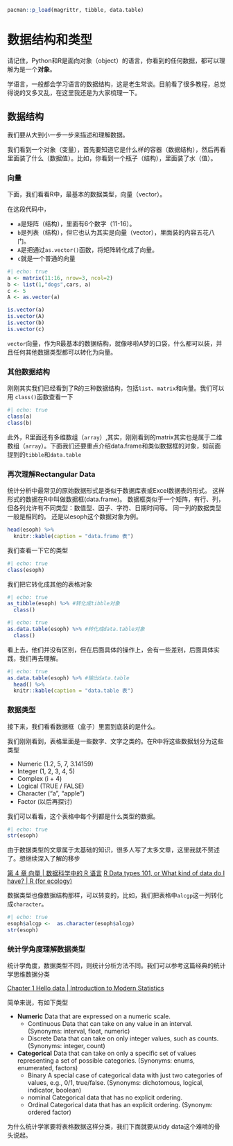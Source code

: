 ```r
pacman::p_load(magrittr, tibble, data.table)
```
# 数据结构和类型

请记住，Python和R是面向对象（object）的语言，你看到的任何数据，都可以理解为是一个**对象**。

学语言，一般都会学习语言的数据结构，这是老生常谈。目前看了很多教程，总觉得说的又多又乱，在这里我还是为大家梳理一下。

## 数据结构

:::{.callout-tip}
我们要从大到小一步一步来描述和理解数据。
:::

我们看到一个对象（变量），首先要知道它是什么样的容器（数据结构），然后再看里面装了什么（数据值）。比如，你看到一个瓶子（结构），里面装了水（值）。

### 向量

下面，我们看看R中，最基本的数据类型，向量（vector）。

在这段代码中，

  - `a`是矩阵（结构），里面有6个数字（11-16）。
  - `b`是列表（结构），但它也认为其实是向量（vector），里面装的内容五花八门。
  - `A`是把通过`as.vector()`函数，将矩阵转化成了向量。
  - `c`就是一个普通的向量


```r
#| echo: true
a <- matrix(11:16, nrow=3, ncol=2)
b <- list(1,"dogs",cars, a)
c <- 5
A <- as.vector(a)

is.vector(a)
is.vector(A)
is.vector(b)
is.vector(c)

```


:::{.callout-warning}
`vector`向量，作为R最基本的数据结构，就像哆啦A梦的口袋，什么都可以装，并且任何其他数据类型都可以转化为向量。
:::

### 其他数据结构

刚刚其实我们已经看到了R的三种数据结构，包括`list`、`matrix`和向量。我们可以用 `class()`函数查看一下

```r
#| echo: true
class(a)
class(b)
```
此外，R里面还有多维数组（`array`）,其实，刚刚看到的matrix其实也是属于二维数组（`array`）。下面我们还要重点介绍data.frame和类似数据框的对象，如前面提到的`tibble`和`data.table`

### 再次理解Rectangular Data

统计分析中最常见的原始数据形式是类似于数据库表或Excel数据表的形式。 这样形式的数据在R中叫做数据框(data.frame)。 数据框类似于一个矩阵，有行、列， 但各列允许有不同类型：数值型、因子、字符、日期时间等。 同一列的数据类型一般是相同的。 还是以esoph这个数据对象为例。

```r
head(esoph) %>% 
  knitr::kable(caption = "data.frame 表")

```
我们查看一下它的类型

```r
#| echo: true
class(esoph)
```

我们把它转化成其他的表格对象

```r
#| echo: true
as_tibble(esoph) %>% #转化成tibble对象
  class()
```

```r
#| echo: true
as.data.table(esoph) %>% #转化成data.table对象
  class()
```

看上去，他们并没有区别，但在后面具体的操作上，会有一些差别，后面具体实践，我们再去理解。

```r
#| echo: true
as.data.table(esoph) %>% #输出data.table
  head() %>% 
  knitr::kable(caption = "data.table 表")
```

### 数据类型

接下来，我们看看数据框（盒子）里面到底装的是什么。

我们刚刚看到，表格里面是一些数字、文字之类的。在R中将这些数据划分为这些类型

  - Numeric (1.2, 5, 7, 3.14159)
  - Integer (1, 2, 3, 4, 5)
  - Complex (i + 4)
  - Logical (TRUE / FALSE)
  - Character ("a", "apple")
  - Factor (以后再探讨)
  
我们可以看看，这个表格中每个列都是什么类型的数据。

```r
#| echo: true
str(esoph)
```
由于数据类型的文章属于太基础的知识，很多人写了太多文章，这里我就不赘述了。想继续深入了解的移步

[第 4 章 向量 | 数据科学中的 R 语言 ](https://bookdown.org/wangminjie/R4DS/baseR-vectors.html)
[R Data types 101, or What kind of data do I have? | R (for ecology)](https://www.rforecology.com/post/data-types-in-r/)

数据类型也像数据结构那样，可以转变的，比如，我们把表格中`alcgp`这一列转化成`character`。

```r
#| echo: true
esoph$alcgp <-  as.character(esoph$alcgp)
str(esoph)
```

### 统计学角度理解数据类型

统计学角度，数据类型不同，则统计分析方法不同。我们可以参考这篇经典的统计学思维数据分类

[Chapter 1 Hello data | Introduction to Modern Statistics](https://openintro-ims.netlify.app/data-hello.html#variable-types)

简单来说，有如下类型

- **Numeric**
	Data that are expressed on a numeric scale.
	- Continuous
	Data that can take on any value in an interval. (Synonyms: interval, float, numeric)
	- Discrete
	Data that can take on only integer values, such as counts. (Synonyms: integer, count)
- **Categorical**
Data that can take on only a specific set of values representing a set of possible categories. (Synonyms: enums, enumerated, factors)
	- Binary
	A special case of categorical data with just two categories of values, e.g., 0/1, true/false. (Synonyms: dichotomous, logical, indicator, boolean)
	- nominal
	Categorical data that has no explicit ordering.
	- Ordinal
	Categorical data that has an explicit ordering. (Synonym: ordered factor)

:::{.callout-note}
为什么统计学家要将表格数据这样分类，我们下面就要从tidy data这个难啃的骨头说起。
:::
